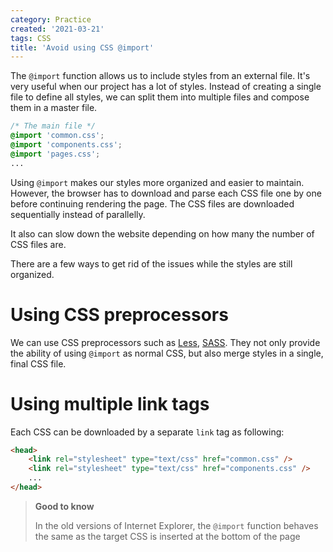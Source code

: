 ```yaml
---
category: Practice
created: '2021-03-21'
tags: CSS
title: 'Avoid using CSS @import'
---
```


The `@import` function allows us to include styles from an external file. It's very useful when our project has a lot of styles. Instead of creating a single file to define all styles, we can split them into multiple files and compose them in a master file.

```css
/* The main file */
@import 'common.css';
@import 'components.css';
@import 'pages.css';
...
```

Using `@import` makes our styles more organized and easier to maintain. However, the browser has to download and parse each CSS file one by one before continuing rendering the page. The CSS files are downloaded sequentially instead of parallelly.

It also can slow down the website depending on how many the number of CSS files are.

There are a few ways to get rid of the issues while the styles are still organized.

# Using CSS preprocessors

We can use CSS preprocessors such as [Less](http://lesscss.org), [SASS](https://sass-lang.com). They not only provide the ability of using `@import` as normal CSS, but also merge styles in a single, final CSS file.

# Using multiple link tags

Each CSS can be downloaded by a separate `link` tag as following:

```html
<head>
    <link rel="stylesheet" type="text/css" href="common.css" />
    <link rel="stylesheet" type="text/css" href="components.css" />
    ...
</head>
```

> **Good to know**
>
> In the old versions of Internet Explorer, the `@import` function behaves the same as the target CSS is inserted at the bottom of the page
